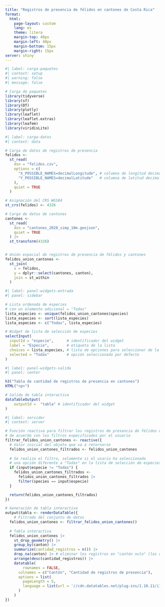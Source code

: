 ```yaml
---
title: "Registros de presencia de félidos en cantones de Costa Rica"
format: 
  html:
    page-layout: custom
    lang: es
    theme: litera    
    margin-top: 40px
    margin-left: 40px
    margin-bottom: 15px        
    margin-right: 15px
server: shiny
---
```


```r
#| label: carga-paquetes
#| context: setup
#| warning: false
#| message: false

# Carga de paquetes
library(tidyverse)
library(sf)
library(DT)
library(plotly)
library(leaflet)
library(leaflet.extras)
library(leafem)
library(viridisLite)
```

```r
#| label: carga-datos
#| context: data

# Carga de datos de registros de presencia
felidos <-
  st_read(
    dsn = "felidos.csv",
    options = c(
      "X_POSSIBLE_NAMES=decimalLongitude", # columna de longitud decimal
      "Y_POSSIBLE_NAMES=decimalLatitude"   # columna de latitud decimal
    ),
    quiet = TRUE
  )

# Asignación del CRS WGS84
st_crs(felidos) <- 4326

# Carga de datos de cantones
cantones <- 
  st_read(
    dsn = "cantones_2020_simp_10m.geojson",
    quiet = TRUE
  ) |>
  st_transform(4326)


# Unión espacial de registros de presencia de félidos y cantones
felidos_union_cantones <-
  st_join(
    x = felidos,
    y = dplyr::select(cantones, canton),
    join = st_within
  )
```

```r
#| label: panel-widgets-entrada
#| panel: sidebar

# Lista ordenada de especies
# con un elemento adicional = "Todas"
lista_especies <- unique(felidos_union_cantones$species)
lista_especies <- sort(lista_especies)
lista_especies <- c("Todas", lista_especies)

# Widget de lista de selección de especies
selectInput(
  inputId = "especie",      # identificador del widget
  label = "Especie",        # etiqueta de la lista
  choices = lista_especies, # lista de opciones para seleccionar de la lista
  selected = "Todas"        # opción seleccionada por defecto
)
```

```r
#| label: panel-widgets-salida
#| panel: center

h3("Tabla de cantidad de registros de presencia en cantones")
HTML("<p>")

# Salida de tabla interactiva
dataTableOutput(
	outputId =  "tabla" # identificador del widget
)
```

```r
#| label: servidor
#| context: server

# Función reactiva para filtrar los registros de presencia de félidos unidos con cantones
# de acuerdo con los filtros especificados por el usuario
filtrar_felidos_union_cantones <- reactive({
  # Valor inicial del objeto que va a retornarse
  felidos_union_cantones_filtrados <- felidos_union_cantones
  
  # Se realiza el filtro, solamente si el usario ha seleccionado 
  # una opción diferente a "Todas" en la lista de selección de especies
  if (input$especie != "Todas") {
    felidos_union_cantones_filtrados <-
      felidos_union_cantones_filtrados |>
      filter(species == input$especie)
  }

  return(felidos_union_cantones_filtrados)
}) 

# Generación de tabla interactiva
output$tabla <- renderDataTable({
	# Filtrado del conjunto de datos
  felidos_union_cantones <- filtrar_felidos_union_cantones()
  
  # Tabla interactiva
  felidos_union_cantones |>
    st_drop_geometry() |>
    group_by(canton) |>
    summarize(cantidad_registros = n()) |>
    drop_na(canton) |> # eliminar los registros en "cantón nulo" (los que caen en el mar)
    arrange(desc(cantidad_registros)) |>
    datatable(
    	rownames = FALSE,
      colnames = c("Cantón", "Cantidad de registros de presencia"),
      options = list(
      	pageLength = 5,
        language = list(url = '//cdn.datatables.net/plug-ins/1.10.11/i18n/Spanish.json')
      )
    )
})
```